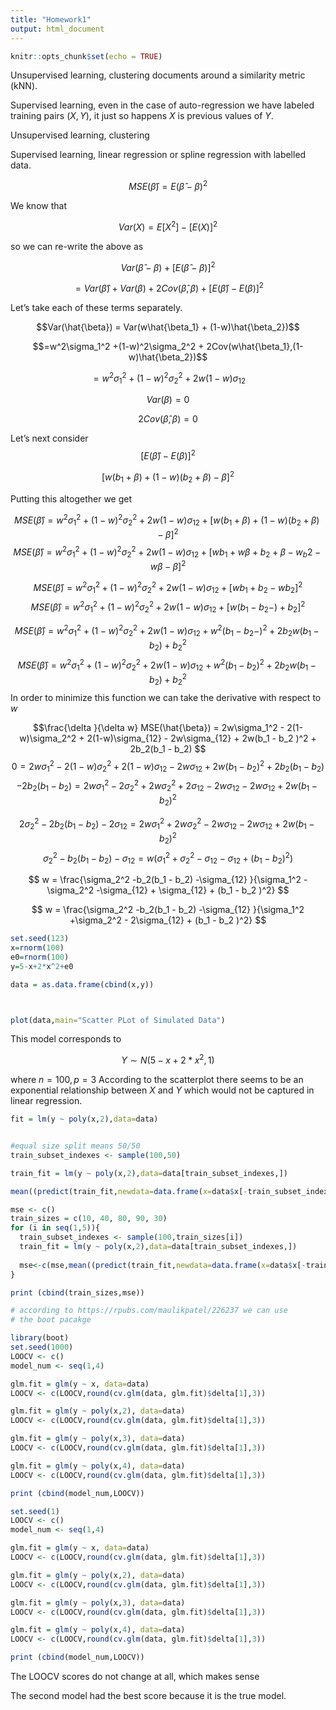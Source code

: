 ```yaml
---
title: "Homework1"
output: html_document
---
```


```r
knitr::opts_chunk$set(echo = TRUE)
```


Unsupervised learning, clustering documents around a similarity metric (kNN).

\textbf{b)}

Supervised learning, even in the case of auto-regression we have labeled training pairs $(X,Y)$, it just so happens $X$ is previous values of $Y$.

\textbf{c)}
Unsupervised learning, clustering 

\textbf{d)}
Supervised learning, linear regression or spline regression with labelled data.


\subsubsection*{2}


\subsubsection*{3}

$$MSE(\hat{\beta}) = E(\hat{\beta}- \beta)^2$$


We know that 

$$Var(X) = E[X^2] - [E(X)]^2$$

so we can re-write the above as 

$$Var(\hat{\beta}- \beta) + [E(\hat{\beta}- \beta)]^2$$

$$= Var(\hat{\beta}) + Var(\beta) + 2Cov(\hat{\beta},\beta) + [E(\hat{\beta}) - E(\beta)]^2$$


Let's take each of these terms separately. 

$$Var(\hat{\beta}) = Var(w\hat{\beta_1} + (1-w)\hat{\beta_2})$$

$$=w^2\sigma_1^2 +(1-w)^2\sigma_2^2 + 2Cov(w\hat{\beta_1},(1-w)\hat{\beta_2})$$

$$=w^2\sigma_1^2 +(1-w)^2\sigma_2^2 + 2w(1-w)\sigma_{12}$$

$$Var(\beta)=0$$

$$2Cov(\hat{\beta},\beta) = 0$$


Let's next consider 
$$[E(\hat{\beta}) - E(\beta)]^2$$

$$[w(b_1+\beta) + (1-w)(b_2 + \beta) - \beta]^2$$


Putting this altogether we get 

$$MSE(\hat{\beta})  = w^2\sigma_1^2 +(1-w)^2\sigma_2^2 + 2w(1-w)\sigma_{12} + [w(b_1+\beta) + (1-w)(b_2 + \beta) - \beta]^2$$
$$MSE(\hat{\beta})  = w^2\sigma_1^2 +(1-w)^2\sigma_2^2 + 2w(1-w)\sigma_{12} + [wb_1+w\beta + b_2 + \beta - w_b2 -w\beta - \beta]^2$$

$$MSE(\hat{\beta})  = w^2\sigma_1^2 +(1-w)^2\sigma_2^2 + 2w(1-w)\sigma_{12} + [wb_1 + b_2 - wb_2  ]^2$$
$$MSE(\hat{\beta})  = w^2\sigma_1^2 +(1-w)^2\sigma_2^2 + 2w(1-w)\sigma_{12} + [w(b_1 - b_2 -) + b_2  ]^2$$

$$MSE(\hat{\beta})  = w^2\sigma_1^2 +(1-w)^2\sigma_2^2 + 2w(1-w)\sigma_{12} + w^2(b_1 - b_2 -)^2 + 2b_2w(b_1 - b_2) + b_2^2 $$
$$MSE(\hat{\beta})  = w^2\sigma_1^2 +(1-w)^2\sigma_2^2 + 2w(1-w)\sigma_{12} + w^2(b_1 - b_2 )^2 + 2b_2w(b_1 - b_2) + b_2^2 $$
In order to minimize this function we can take the derivative with respect to $w$ 


$$\frac{\delta }{\delta w} MSE(\hat{\beta})  = 2w\sigma_1^2 - 2(1-w)\sigma_2^2 + 2(1-w)\sigma_{12} - 2w\sigma_{12} + 2w(b_1 - b_2 )^2 + 2b_2(b_1 - b_2)  $$
$$0  = 2w\sigma_1^2 - 2(1-w)\sigma_2^2 + 2(1-w)\sigma_{12} - 2w\sigma_{12} + 2w(b_1 - b_2 )^2 + 2b_2(b_1 - b_2) $$
$$-2b_2(b_1 - b_2)  = 2w\sigma_1^2 - 2\sigma_2^2 + 2w\sigma_2^2 + 2\sigma_{12}-2w\sigma_{12} - 2w\sigma_{12} + 2w(b_1 - b_2 )^2  $$

$$ 2\sigma_2^2 -2b_2(b_1 - b_2) -2\sigma_{12} = 2w\sigma_1^2  + 2w\sigma_2^2 -2w\sigma_{12} - 2w\sigma_{12} + 2w(b_1 - b_2 )^2  $$
$$ \sigma_2^2 -b_2(b_1 - b_2) -\sigma_{12} = w(\sigma_1^2 +\sigma_2^2 -\sigma_{12} - \sigma_{12} + (b_1 - b_2 )^2)  $$

$$ w = \frac{\sigma_2^2 -b_2(b_1 - b_2) -\sigma_{12} }{\sigma_1^2 -\sigma_2^2 -\sigma_{12} + \sigma_{12} + (b_1 - b_2 )^2}  $$

$$ w = \frac{\sigma_2^2 -b_2(b_1 - b_2) -\sigma_{12} }{\sigma_1^2 +\sigma_2^2  - 2\sigma_{12} + (b_1 - b_2 )^2}  $$



```r
set.seed(123)
x=rnorm(100) 
e0=rnorm(100) 
y=5-x+2*x^2+e0

data = as.data.frame(cbind(x,y))



plot(data,main="Scatter PLot of Simulated Data")
```
This model corresponds to 

$$Y \sim N(5 - x + 2*x^2,1)$$

where $n=100,p=3$
According to the scatterplot there seems to be an exponential relationship between $X$ and $Y$ which would not be captured in linear regression.

```r


fit = lm(y ~ poly(x,2),data=data)


#equal size split means 50/50
train_subset_indexes <- sample(100,50)

train_fit = lm(y ~ poly(x,2),data=data[train_subset_indexes,])

mean((predict(train_fit,newdata=data.frame(x=data$x[-train_subset_indexes]))-data$y[-train_subset_indexes])^2)

mse <- c()
train_sizes = c(10, 40, 80, 90, 30)
for (i in seq(1,5)){
  train_subset_indexes <- sample(100,train_sizes[i])
  train_fit = lm(y ~ poly(x,2),data=data[train_subset_indexes,])
  
  mse<-c(mse,mean((predict(train_fit,newdata=data.frame(x=data$x[-train_subset_indexes]))-data$y[-train_subset_indexes])^2))
}

print (cbind(train_sizes,mse))

# according to https://rpubs.com/maulikpatel/226237 we can use
# the boot pacakge 

library(boot)
set.seed(1000)
LOOCV <- c()
model_num <- seq(1,4)

glm.fit = glm(y ~ x, data=data) 
LOOCV <- c(LOOCV,round(cv.glm(data, glm.fit)$delta[1],3))

glm.fit = glm(y ~ poly(x,2), data=data) 
LOOCV <- c(LOOCV,round(cv.glm(data, glm.fit)$delta[1],3))

glm.fit = glm(y ~ poly(x,3), data=data) 
LOOCV <- c(LOOCV,round(cv.glm(data, glm.fit)$delta[1],3))

glm.fit = glm(y ~ poly(x,4), data=data) 
LOOCV <- c(LOOCV,round(cv.glm(data, glm.fit)$delta[1],3))

print (cbind(model_num,LOOCV))

```






```r
set.seed(1)
LOOCV <- c()
model_num <- seq(1,4)

glm.fit = glm(y ~ x, data=data) 
LOOCV <- c(LOOCV,round(cv.glm(data, glm.fit)$delta[1],3))

glm.fit = glm(y ~ poly(x,2), data=data) 
LOOCV <- c(LOOCV,round(cv.glm(data, glm.fit)$delta[1],3))

glm.fit = glm(y ~ poly(x,3), data=data) 
LOOCV <- c(LOOCV,round(cv.glm(data, glm.fit)$delta[1],3))

glm.fit = glm(y ~ poly(x,4), data=data) 
LOOCV <- c(LOOCV,round(cv.glm(data, glm.fit)$delta[1],3))

print (cbind(model_num,LOOCV))

```

The LOOCV scores do not change at all, which makes sense 


The second model had the best score because it is the true model. 


